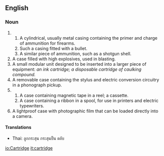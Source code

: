 ==English==
=== Noun ===

# &nbsp;
## A cylindrical, usually metal casing containing the primer and charge of ammunition for firearms. 
## Such a casing fitted with a bullet. 
## A similar piece of ammunition, such as a shotgun shell.
# A case filled with high explosives, used in blasting. 
# A small modular unit designed to be inserted into a larger piece of equipment: ''an ink cartridge; a disposable cartridge of caulking compound. ''
# A removable case containing the stylus and electric conversion circuitry in a phonograph pickup.
# 
## A case containing magnetic tape in a reel; a cassette. 
## A case containing a ribbon in a spool, for use in printers and electric typewriters.
# A lightproof case with photographic film that can be loaded directly into a camera.

==== Translations ====
* Thai: ลูกกระสุน กระสุนปืน ตลับ

[[io:Cartridge]]
[[it:cartridge]]